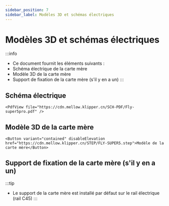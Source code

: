 ```yaml
---
sidebar_position: 7
sidebar_label: Modèles 3D et schémas électriques
---
```


# Modèles 3D et schémas électriques

:::info
* Ce document fournit les éléments suivants :
* Schéma électrique de la carte mère
* Modèle 3D de la carte mère
* Support de fixation de la carte mère (s'il y en a un)
:::

## Schéma électrique

    <PdfView file="https://cdn.mellow.klipper.cn/SCH-PDF/Fly-super5pro.pdf" />


## Modèle 3D de la carte mère

    <Button variant="contained" disableElevation href="https://cdn.mellow.klipper.cn/STEP/FLY-SUPER5.step">Modèle de la carte mère</Button>


## Support de fixation de la carte mère (s'il y en a un)

:::tip
* Le support de la carte mère est installé par défaut sur le rail électrique (rail C45)
:::
